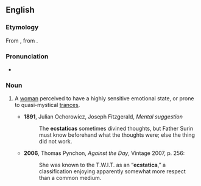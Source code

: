 ==English==

===Etymology===
From {{bor|en|NL.|ecstatica}}, from {{der|en|grc|ἐκστατικός}}.

===Pronunciation===
* {{IPA|en|/ɛkˈstætɪkə/}}

===Noun===
{{en-noun}}

# {{lb|en|obsolete|or|historical}} A [[woman]] perceived to have a highly sensitive emotional state, or prone to quasi-mystical [[trances]].
#* '''1891''', Julian Ochorowicz, Joseph Fitzgerald, ''Mental suggestion''
#*: The '''ecstaticas''' sometimes divined thoughts, but Father Surin must know beforehand what the thoughts were; else the thing did not work.
#* '''2006''', Thomas Pynchon, ''Against the Day'', Vintage 2007, p. 256:
#*: She was known to the T.W.I.T. as an “'''ecstatica''',” a classification enjoying apparently somewhat more respect than a common medium.